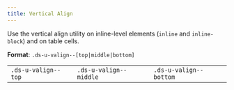 ```yaml
---
title: Vertical Align
---
```


Use the vertical align utility on inline-level elements (`inline` and `inline-block`) and on table cells.

**Format**: `.ds-u-valign--[top|middle|bottom]`

<EmbeddedExample>
<table>
  <tbody>
    <tr>
      <td class="ds-u-valign--top ds-u-padding--2 ds-u-border--0 utility-example" style={{ height: 150 }}>
        <code>.ds-u-valign--top</code>
      </td>
      <td class="ds-u-valign--middle ds-u-padding--2 ds-u-border--0 utility-example" style={{ height: 150 }}>
        <code>.ds-u-valign--middle</code>
      </td>
      <td class="ds-u-valign--bottom ds-u-padding--2 ds-u-border--0 utility-example" style={{ height: 150 }}>
        <code>.ds-u-valign--bottom</code>
      </td>
    </tr>
  </tbody>
</table>

</EmbeddedExample>
